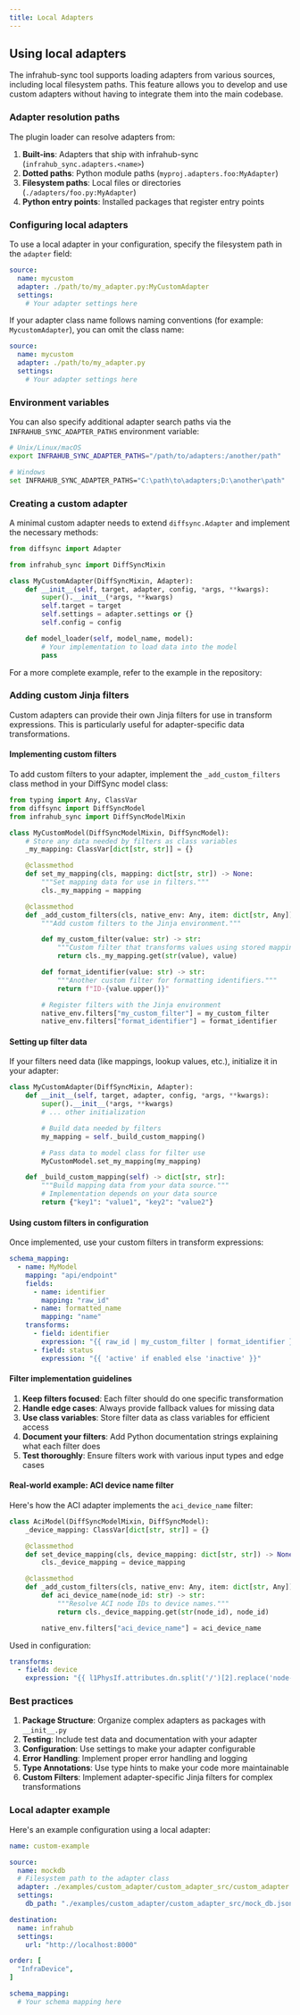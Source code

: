 ```yaml
---
title: Local Adapters
---
```



## Using local adapters

The infrahub-sync tool supports loading adapters from various sources, including local filesystem paths. This feature allows you to develop and use custom adapters without having to integrate them into the main codebase.

### Adapter resolution paths

The plugin loader can resolve adapters from:

1. **Built-ins**: Adapters that ship with infrahub-sync (`infrahub_sync.adapters.<name>`)
2. **Dotted paths**: Python module paths (`myproj.adapters.foo:MyAdapter`)
3. **Filesystem paths**: Local files or directories (`./adapters/foo.py:MyAdapter`)
4. **Python entry points**: Installed packages that register entry points

### Configuring local adapters

To use a local adapter in your configuration, specify the filesystem path in the `adapter` field:

```yaml
source:
  name: mycustom
  adapter: ./path/to/my_adapter.py:MyCustomAdapter
  settings:
    # Your adapter settings here
```

If your adapter class name follows naming conventions (for example: `MycustomAdapter`), you can omit the class name:

```yaml
source:
  name: mycustom
  adapter: ./path/to/my_adapter.py
  settings:
    # Your adapter settings here
```

### Environment variables

You can also specify additional adapter search paths via the `INFRAHUB_SYNC_ADAPTER_PATHS` environment variable:

```bash
# Unix/Linux/macOS
export INFRAHUB_SYNC_ADAPTER_PATHS="/path/to/adapters:/another/path"

# Windows
set INFRAHUB_SYNC_ADAPTER_PATHS="C:\path\to\adapters;D:\another\path"
```

### Creating a custom adapter

A minimal custom adapter needs to extend `diffsync.Adapter` and implement the necessary methods:

```python
from diffsync import Adapter

from infrahub_sync import DiffSyncMixin

class MyCustomAdapter(DiffSyncMixin, Adapter):
    def __init__(self, target, adapter, config, *args, **kwargs):
        super().__init__(*args, **kwargs)
        self.target = target
        self.settings = adapter.settings or {}
        self.config = config

    def model_loader(self, model_name, model):
        # Your implementation to load data into the model
        pass
```

For a more complete example, refer to the example in the repository:

<ReferenceLink title="Custom Adapter Example" url="https://github.com/opsmill/infrahub-sync/tree/main/examples/custom_adapter" openInNewTab />

### Adding custom Jinja filters

Custom adapters can provide their own Jinja filters for use in transform expressions. This is particularly useful for adapter-specific data transformations.

#### Implementing custom filters

To add custom filters to your adapter, implement the `_add_custom_filters` class method in your DiffSync model class:

```python
from typing import Any, ClassVar
from diffsync import DiffSyncModel
from infrahub_sync import DiffSyncModelMixin

class MyCustomModel(DiffSyncModelMixin, DiffSyncModel):
    # Store any data needed by filters as class variables
    _my_mapping: ClassVar[dict[str, str]] = {}

    @classmethod
    def set_my_mapping(cls, mapping: dict[str, str]) -> None:
        """Set mapping data for use in filters."""
        cls._my_mapping = mapping

    @classmethod
    def _add_custom_filters(cls, native_env: Any, item: dict[str, Any]) -> None:
        """Add custom filters to the Jinja environment."""

        def my_custom_filter(value: str) -> str:
            """Custom filter that transforms values using stored mapping."""
            return cls._my_mapping.get(str(value), value)

        def format_identifier(value: str) -> str:
            """Another custom filter for formatting identifiers."""
            return f"ID-{value.upper()}"

        # Register filters with the Jinja environment
        native_env.filters["my_custom_filter"] = my_custom_filter
        native_env.filters["format_identifier"] = format_identifier
```

#### Setting up filter data

If your filters need data (like mappings, lookup values, etc.), initialize it in your adapter:

```python
class MyCustomAdapter(DiffSyncMixin, Adapter):
    def __init__(self, target, adapter, config, *args, **kwargs):
        super().__init__(*args, **kwargs)
        # ... other initialization

        # Build data needed by filters
        my_mapping = self._build_custom_mapping()

        # Pass data to model class for filter use
        MyCustomModel.set_my_mapping(my_mapping)

    def _build_custom_mapping(self) -> dict[str, str]:
        """Build mapping data from your data source."""
        # Implementation depends on your data source
        return {"key1": "value1", "key2": "value2"}
```

#### Using custom filters in configuration

Once implemented, use your custom filters in transform expressions:

```yaml
schema_mapping:
  - name: MyModel
    mapping: "api/endpoint"
    fields:
      - name: identifier
        mapping: "raw_id"
      - name: formatted_name
        mapping: "name"
    transforms:
      - field: identifier
        expression: "{{ raw_id | my_custom_filter | format_identifier }}"
      - field: status
        expression: "{{ 'active' if enabled else 'inactive' }}"
```

#### Filter implementation guidelines

1. **Keep filters focused**: Each filter should do one specific transformation
2. **Handle edge cases**: Always provide fallback values for missing data
3. **Use class variables**: Store filter data as class variables for efficient access
4. **Document your filters**: Add Python documentation strings explaining what each filter does
5. **Test thoroughly**: Ensure filters work with various input types and edge cases

#### Real-world example: ACI device name filter

Here's how the ACI adapter implements the `aci_device_name` filter:

```python
class AciModel(DiffSyncModelMixin, DiffSyncModel):
    _device_mapping: ClassVar[dict[str, str]] = {}

    @classmethod
    def set_device_mapping(cls, device_mapping: dict[str, str]) -> None:
        cls._device_mapping = device_mapping

    @classmethod
    def _add_custom_filters(cls, native_env: Any, item: dict[str, Any]) -> None:
        def aci_device_name(node_id: str) -> str:
            """Resolve ACI node IDs to device names."""
            return cls._device_mapping.get(str(node_id), node_id)

        native_env.filters["aci_device_name"] = aci_device_name
```

Used in configuration:

```yaml
transforms:
  - field: device
    expression: "{{ l1PhysIf.attributes.dn.split('/')[2].replace('node-', '') | aci_device_name }}"
```

### Best practices

1. **Package Structure**: Organize complex adapters as packages with `__init__.py`
2. **Testing**: Include test data and documentation with your adapter
3. **Configuration**: Use settings to make your adapter configurable
4. **Error Handling**: Implement proper error handling and logging
5. **Type Annotations**: Use type hints to make your code more maintainable
6. **Custom Filters**: Implement adapter-specific Jinja filters for complex transformations

### Local adapter example

Here's an example configuration using a local adapter:

```yaml
name: custom-example

source:
  name: mockdb
  # Filesystem path to the adapter class
  adapter: ./examples/custom_adapter/custom_adapter_src/custom_adapter.py:MockdbAdapter
  settings:
    db_path: "./examples/custom_adapter/custom_adapter_src/mock_db.json"

destination:
  name: infrahub
  settings:
    url: "http://localhost:8000"

order: [
  "InfraDevice",
]

schema_mapping:
  # Your schema mapping here
```